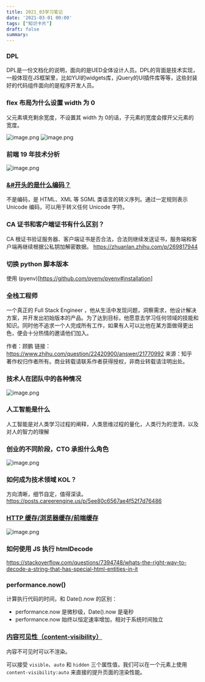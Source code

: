 ```yaml
---
title: 2021_03学习笔记
date: '2021-03-01 00:00'
tags: ["知识卡片"]
draft: false
summary: 
---
```

### DPL
DPL是一份文档化的说明，面向的是UED全体设计人员。DPL的背面是技术实现，一般体现在JS框架里，比如YUI的widgets库，jQuery的UI插件库等等，这些封装好的代码组件面向的是程序开发人员。

### flex 布局为什么设置 width 为 0

父元素填充剩余宽度，不设置其 width 为 0的话，子元素的宽度会撑开父元素的宽度。

![image.png](https://images.scar.site/WEBRESOURCE9779b7bb15ffab4ea4b07ae536e104e2.png)
![image.png](https://images.scar.site/WEBRESOURCEc60b0030d5abd0f3c7bf883a02bd9c4b.png)

### 前端 19 年技术分析
![image.png](https://images.scar.site/WEBRESOURCE4638b988d7cde26ad3ae66ffb1909953.png)

### [&#开头的是什么编码？](https://www.zhihu.com/question/21390312/answer/18091465)
不是编码，是 HTML、XML 等 SGML 类语言的转义序列。通过一定规则表示 Unicode 编码，可以用于转义任何 Unicode 字符。

### CA 证书和客户端证书有什么区别？
CA 根证书验证服务器、客户端证书是否合法，合法则继续发送证书，服务端和客户端再继续根据公私钥加解密数据。
https://zhuanlan.zhihu.com/p/269817944

### 切换 python 脚本版本
使用 (pyenv)[https://github.com/pyenv/pyenv#installation]



### 全栈工程师
一个真正的 Full Stack Engineer ，他从生活中发现问题，洞察需求，他设计解决方案，并开发出初始版本的产品。为了达到目标，他愿意去学习任何领域的技能和知识。同时他不追求一个人完成所有工作，如果有人可以比他在某方面做得更出色，便会十分热情的邀请他们加入。

作者：顾鹏
链接：https://www.zhihu.com/question/22420900/answer/21770992
来源：知乎
著作权归作者所有。商业转载请联系作者获得授权，非商业转载请注明出处。

### 技术人在团队中的各种情况
![image.png](https://images.scar.site/WEBRESOURCE5d5c6860b54339d7d4695d9bbee9cb7b.png)

### 人工智能是什么
人工智能是对人类学习过程的阐释，人类思维过程的量化，人类行为的澄清，以及对人的智力的理解


### 创业的不同阶段，CTO 承担什么角色
![image.png](https://images.scar.site/WEBRESOURCE20ea0c80099b9acfb45e8e63b958dfe0.png)

### 如何成为技术领域 KOL？
方向清晰，细节自定，值得深读。
https://posts.careerengine.us/p/5ee80c6567ae4f52f7d76486

### [HTTP 缓存/浏览器缓存/前端缓存](https://juejin.cn/post/6844903747357769742)
![image.png](https://images.scar.site/WEBRESOURCEc38c251e20768f5c88a212bd981ecfc7.png)


### 如何使用 JS 执行 htmlDecode
https://stackoverflow.com/questions/7394748/whats-the-right-way-to-decode-a-string-that-has-special-html-entities-in-it


### performance.now()
计算执行代码的时间，和 Date().now 的区别：
* performance.now 是微秒级，Date().now 是毫秒
* performance.now 始终以恒定速率增加，相对于系统时间独立

### [内容可见性（content-visibility）](https://juejin.cn/post/6886258269137043464#heading-17)
内容不可见时可以不渲染。

可以接受 `visible`、`auto` 和 `hidden` 三个属性值，我们可以在一个元素上使用 `content-visibility:auto` 来直接的提升页面的渲染性能。

